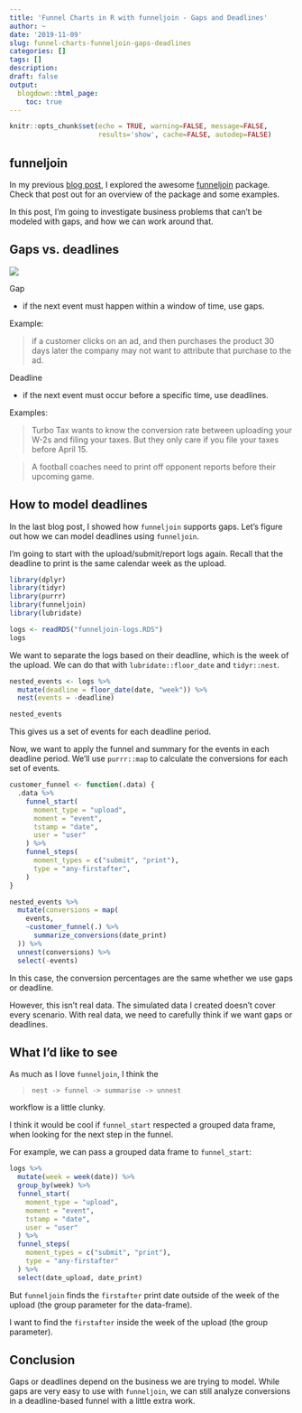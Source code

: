 ```yaml
---
title: 'Funnel Charts in R with funneljoin - Gaps and Deadlines'
author: ~
date: '2019-11-09'
slug: funnel-charts-funneljoin-gaps-deadlines
categories: []
tags: []
description: 
draft: false
output:
  blogdown::html_page:
    toc: true 
---
```


```r
knitr::opts_chunk$set(echo = TRUE, warning=FALSE, message=FALSE, 
                      results='show', cache=FALSE, autodep=FALSE)
```

## funneljoin

In my previous [blog post](/blog/funnel-join), 
I explored the awesome [funneljoin](https://github.com/robinsones/funneljoin)
package.
Check that post out for an overview of the package
and some examples.

In this post, 
I'm going to investigate business problems that can't be modeled with
gaps,
and how we can work around that.

## Gaps vs. deadlines

![](/blog/gaps-deadlines.png)

Gap

* if the next event must happen within a window of time, use gaps.

Example:

> if a customer clicks on an ad, 
and then purchases the product 30 days later
the company may not want to attribute that purchase to the ad.

Deadline

* if the next event must occur before a specific time, use deadlines.

Examples:

> Turbo Tax wants to know the conversion rate between
uploading your
W-2s and filing your taxes. 
But they only care if you file your taxes before April 15.

> A football coaches need to print off opponent reports 
before their upcoming game.


## How to model deadlines

In the last blog post, I showed how `funneljoin` supports gaps.
Let's figure out how we can model deadlines using `funneljoin`.

I'm going to start with the upload/submit/report logs again. 
Recall that the deadline to print is the same calendar week as the upload.

```r
library(dplyr)
library(tidyr)
library(purrr)
library(funneljoin)
library(lubridate)

logs <- readRDS("funneljoin-logs.RDS")
logs
```

We want to separate the logs based on their deadline, 
which is the week of the upload. 
We can do that with `lubridate::floor_date` and
`tidyr::nest`.

```r
nested_events <- logs %>%
  mutate(deadline = floor_date(date, "week")) %>%
  nest(events = -deadline)

nested_events
```

This gives us a set of events for each deadline period.

Now, we want to apply the funnel and summary for the events 
in each deadline period. 
We'll use `purrr::map` to calculate the conversions for each set of events.

```r
customer_funnel <- function(.data) {
  .data %>% 
    funnel_start(
      moment_type = "upload",
      moment = "event",
      tstamp = "date",
      user = "user"
    ) %>%
    funnel_steps(
      moment_types = c("submit", "print"),
      type = "any-firstafter",
    )
}
```

```r
nested_events %>%
  mutate(conversions = map(
    events, 
    ~customer_funnel(.) %>%
      summarize_conversions(date_print)
  )) %>%
  unnest(conversions) %>%
  select(-events)
```

In this case, 
the conversion percentages are the same whether we use gaps or deadline.

However, this isn't real data. 
The simulated data I created doesn't cover every scenario.
With real data, we need to carefully think if we want gaps
or deadlines.

## What I'd like to see

As much as I love `funneljoin`, I think the 

> `nest -> funnel -> summarise -> unnest`

workflow is a little clunky. 

I think it would be cool if `funnel_start` respected a grouped data frame,
when looking for the next step in the funnel.

For example, we can pass a grouped data frame to `funnel_start`:

```r
logs %>%
  mutate(week = week(date)) %>%
  group_by(week) %>%
  funnel_start(
    moment_type = "upload",
    moment = "event",
    tstamp = "date",
    user = "user"
  ) %>%
  funnel_steps(
    moment_types = c("submit", "print"),
    type = "any-firstafter"
  ) %>%
  select(date_upload, date_print)
```

But `funneljoin` finds the `firstafter` print date outside of the week
of the upload (the group parameter for the data-frame).

I want to find the `firstafter` inside the week of the upload 
(the group parameter).

## Conclusion

Gaps or deadlines depend on the business we are trying to model.
While gaps are very easy to use with `funneljoin`, 
we can still analyze conversions 
in a deadline-based funnel
with a little extra work.
